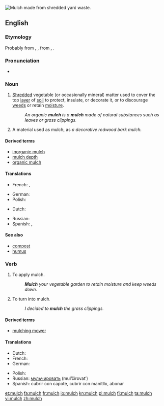 {{wikipedia}}
[[Image:Mulch shredded yard waste.JPG|thumb|right|Mulch made from shredded yard waste.]]
{{also|Mulch}}
==English==

===Etymology===
Probably from {{etyl|enm}} {{term|melsche|lang=enm}}, {{term|molsh||soft|lang=enm}}, from {{etyl|ang}} {{term|melsc|lang=ang}}, {{term|milisc||mellow, mild|lang=ang}}.

===Pronunciation===
* {{IPA|/mʌltʃ/}}

===Noun===
{{en-noun|es|-}}

# {{uncountable|agriculture}} [[shred|Shredded]] vegetable (or occasionally mineral) matter used to cover the top [[layer]] of [[soil]] to protect, insulate, or decorate it, or to discourage [[weed]]s or retain [[moisture]].
#: ''An organic '''mulch''' is a '''mulch''' made of natural substances such as leaves or grass clippings.''
# {{countable|agriculture}} A material used as mulch, as ''a decorative redwood bark mulch.''

====Derived terms====
* [[inorganic mulch]]
* [[mulch depth]]
* [[organic mulch]]

====Translations====
{{trans-top|Shredded matter for covering the soil}}
* French: {{t+|fr|paillage|f}}, {{t+|fr|paillis|m}}
{{trans-mid}}
* German: {{t+|de|Mulch|m}}
* Polish: {{t|pl|mulcz|m}}
{{trans-bottom}}
{{checktrans-top}}
* Dutch: {{t-|nl|mulch}}
{{trans-mid}}
* Russian: {{t|ru|мульча|tr=múl’ča|f}}
* Spanish: {{t|es|capote|m}}, {{t|es|mantillo|m}}
{{trans-bottom}}

====See also====
* [[compost]]
* [[humus]]

===Verb===
{{en-verb|mulch|es}}

# {{agriculture}} To apply mulch.
#: '''''Mulch''' your vegetable garden to retain moisture and keep weeds down.''
# {{agriculture}} To turn into mulch.
#: ''I decided to '''mulch''' the grass clippings.''

====Derived terms====
* [[mulching mower]]

====Translations====
{{trans-top|to apply mulch}}
* Dutch: {{t-|nl|mulchen}}
* French: {{t|fr|pailler}}
* German: {{t-|de|mulchen}}
{{trans-mid}}
* Polish: {{t+|pl|mulczować}}
* Russian: [[мульчировать]] (mul’čírovat’)
* Spanish: cubrir con capote, cubrir con manitllo, abonar
{{trans-bottom}}

[[et:mulch]]
[[fa:mulch]]
[[fr:mulch]]
[[io:mulch]]
[[kn:mulch]]
[[pl:mulch]]
[[fi:mulch]]
[[ta:mulch]]
[[vi:mulch]]
[[zh:mulch]]